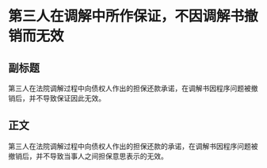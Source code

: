 # 第三人在调解中所作保证，不因调解书撤销而无效
## 副标题
第三人在法院调解过程中向债权人作出的担保还款承诺，在调解书因程序问题被撤销后，并不导致保证因此无效。
## 正文
第三人在法院调解过程中向债权人作出的担保还款的承诺，在调解书因程序问题被撤销后，并不导致当事人之间担保意思表示的无效。